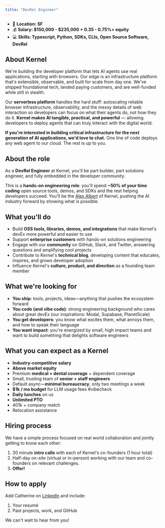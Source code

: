 ```yaml
---
title: "DevRel Engineer"
---
```


- 🌆 **Location: SF**
- 💰 **Salary: &#36;150,000 - &#36;235,000 + 0.35 - 0.75&#37;+ equity**
- 💻 **Skills: Typescript, Python, SDKs, CLIs, Open Source Software, DevRel**

## About Kernel

We're building *the* developer platform that lets AI agents use real applications, starting with browsers. Our edge is an infrastructure platform that's extensible, observable, and built for scale from day one. We've shipped foundational tech, landed paying customers, and are well-funded while still in stealth.

Our **serverless platform** handles the hard stuff: autoscaling reliable browser infrastructure, observability, and the messy details of web interaction so developers can focus on what their agents do, not how they do it. **Kernel makes AI tangible, practical, and powerful** — allowing developers to deploy agents that can truly interact with the digital world.

**If you're interested in building critical infrastructure for the next generation of AI applications, we'd love to chat.** One line of code deploys any web agent to our cloud. The rest is up to you.

## About the role

As a **DevRel Engineer** at Kernel, you'll be part builder, part solutions engineer, and fully embedded in the developer community.

This is a **hands-on engineering role**: you'll spend **~50% of your time coding** open source tools, demos, and SDKs and the rest helping developers succeed. You'll be the [Alex Albert](https://x.com/alexalbert__) of Kernel, pushing the AI industry forward by showing what is possible.

## What you'll do

- Build **OSS tools, libraries, demos, and integrations** that make Kernel's devEx more powerful and easier to use
- Support **enterprise customers** with hands-on solutions engineering
- Engage with our **community** on GitHub, Slack, and Twitter, answering questions and amplifying cool projects
- Contribute to Kernel's **technical blog**, developing content that educates, inspires, and grows developer adoption
- Influence Kernel's **culture, product, and direction** as a founding team member

## What we're looking for

- **You ship**: tools, projects, ideas—anything that pushes the ecosystem forward
- **You code (and vibe code)**: strong engineering background who cares about great devEx (our inspirations: Modal, Supabase, PlanetScale)
- **You get developers**: you know what excites them, what annoys them, and how to speak their language
- **You want impact**: you're energized by small, high impact teams and want to build something that delights software engineers

## What you can expect as a Kernel

- **Industry-competitive salary**
- **Above market equity**
- Premium **medical + dental coverage** + dependent coverage
- Small, trusting team of **senior + staff engineers**
- Default async—**minimal bureaucracy**, only two meetings a week
- **$1k / mo budget** for LLM usage fees #vibecheck
- **Daily lunches** on us
- **Unlimited PTO**
- 401k + company match
- Relocation assistance

## Hiring process

We have a simple process focused on real world collaboration and jointly getting to know each other:

1. 30 minute **intro calls** with each of Kernel's co-founders (1 hour total)
2. Half-day on-site (virtual or in-person) working with our team and co-founders on relevant challenges.
3. **Offer!**

## How to apply

Add Catherine on [LinkedIn](https://www.linkedin.com/in/juecd/) and include:

1. Your resumé
2. Past projects, work, and GitHub

We can't wait to hear from you!
